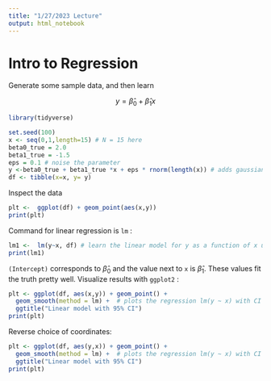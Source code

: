 ```yaml
---
title: "1/27/2023 Lecture"
output: html_notebook
---
```


# Intro to Regression

Generate some sample data, and then learn

$$
y = \hat{\beta}_0  + \hat{\beta}_1 x
$$

```r
library(tidyverse)
```

```r
set.seed(100)
x <- seq(0,1,length=15) # N = 15 here
beta0_true = 2.0
beta1_true = -1.5
eps = 0.1 # noise the parameter
y <-beta0_true + beta1_true *x + eps * rnorm(length(x)) # adds gaussian noise to the data
df <- tibble(x=x, y= y)
```

Inspect the data

```r
plt <-  ggplot(df) + geom_point(aes(x,y))
print(plt)
```

Command for linear regression is `lm` :

```r
lm1 <-  lm(y~x, df) # learn the linear model for y as a function of x using the dataframe
print(lm1)
```

`(Intercept)` corresponds to $\hat{\beta}_0$ and the value next to `x` is $\hat{\beta}_1$. These values fit the truth pretty well. Visualize results with `ggplot2` :

```r
plt <- ggplot(df, aes(x,y)) + geom_point() +
  geom_smooth(method = lm) +  # plots the regression lm(y ~ x) with CI
  ggtitle("Linear model with 95% CI")
print(plt)
```

Reverse choice of coordinates:

```r
plt <- ggplot(df, aes(y,x)) + geom_point() +
  geom_smooth(method = lm) +  # plots the regression lm(y ~ x) with CI
  ggtitle("Linear model with 95% CI")
print(plt)
```
